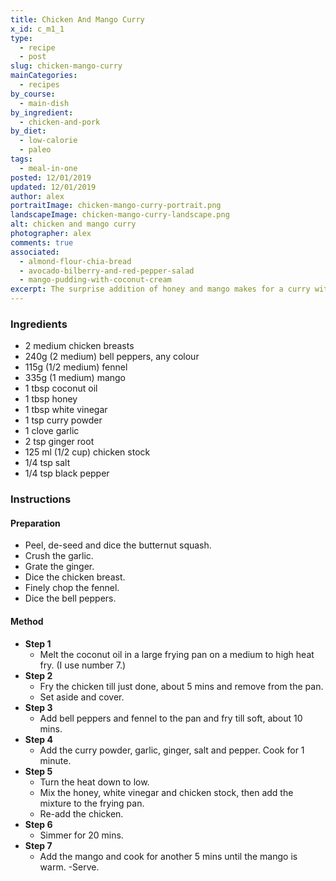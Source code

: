 ```yaml
---
title: Chicken And Mango Curry
x_id: c_m1_1
type:
  - recipe
  - post
slug: chicken-mango-curry
mainCategories: 
  - recipes
by_course:
  - main-dish
by_ingredient:
  - chicken-and-pork
by_diet:
  - low-calorie
  - paleo
tags: 
  - meal-in-one
posted: 12/01/2019
updated: 12/01/2019
author: alex
portraitImage: chicken-mango-curry-portrait.png
landscapeImage: chicken-mango-curry-landscape.png
alt: chicken and mango curry
photographer: alex
comments: true
associated: 
  - almond-flour-chia-bread
  - avocado-bilberry-and-red-pepper-salad
  - mango-pudding-with-coconut-cream
excerpt: The surprise addition of honey and mango makes for a curry with more sweet than spice.
---
```


<Ingredients>

### Ingredients
    
  - 2 medium chicken breasts
  - 240g (2 medium) bell peppers, any colour
  - 115g (1/2 medium) fennel
  - 335g (1 medium) mango
  - 1 tbsp coconut oil
  - 1 tbsp honey
  - 1 tbsp white vinegar
  - 1 tsp curry powder
  - 1 clove garlic
  - 2 tsp ginger root
  - 125 ml (1/2 cup) chicken stock
  - 1/4 tsp salt
  - 1/4 tsp black pepper

</Ingredients>

<Instructions>

### Instructions

#### Preparation

  - Peel, de-seed and dice the butternut squash.
  - Crush the garlic.
  - Grate the ginger.
  - Dice the chicken breast.
  - Finely chop the fennel.
  - Dice the bell peppers.

#### Method

  - **Step 1**
    - Melt the coconut oil in a large frying pan on a medium to high heat fry. (I use number 7.)
  - **Step 2**
    - Fry the chicken till just done, about 5 mins and remove from the pan. 
    - Set aside and cover.
  - **Step 3**
    - Add bell peppers and fennel to the pan and fry till soft, about 10 mins.
  - **Step 4**
    - Add the curry powder, garlic, ginger, salt and pepper. Cook for 1 minute.
  - **Step 5**
    - Turn the heat down to low.
    - Mix the honey, white vinegar and chicken stock, then add the mixture to the frying pan.
    - Re-add the chicken.
  - **Step 6**
    - Simmer for 20 mins.
  - **Step 7**
    - Add the mango and cook for another 5 mins until the mango is warm.
    -Serve.

</Instructions>



